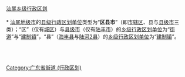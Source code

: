 [[Category:广东省街道_(行政区划)|Category:广东省街道 (行政区划)]]
[[category:汕尾乡级行政区划|]]
{{catmore|汕尾市|广东省汕尾市}}
<br>{{hideh
|Head = [[汕尾市|汕尾]][[:Category:汕尾区县市|各区县市]]所辖[[:Category:汕尾街道_(行政区划)|街道]]与[[:Category:汕尾建制镇|镇]]
|FrameStyle   = border:solid 1px #000080;
|HeadStyle    = text-align:center;background:transparent;
|ContentStyle = background: #99CCFF;
}}<br>
* [[汕尾市|汕尾地级市]]的[[县级行政区|县级行政区划单位]]类型为“'''区县市'''”（即[[市辖区|市辖区]]、县与[[县级市|县级市]]三类）；“区”（仅有[[城区_(汕尾市)|城区]]）与[[县级市|县级市]]（仅有[[陆丰市|陆丰市]]）的[[乡级行政区划|乡级行政区划单位]]为“[[街道_(行政区划)|街道]]”与“[[镇|建制镇]]”，“县”（[[海丰县|海丰县]]与[[陆河县|陆河2县]]）的[[乡级行政区划|乡级行政区划单位]]为“[[镇|建制镇]]”。
{{乡级行政区划分类说明}}<br>
{{廣東省汕尾市城區行政區劃|state =expanded}}<br>
{{陆丰市行政区划|state =expanded}}<br>
{{海丰县行政区划|state =expanded}}<br>
{{陆河县行政区划|state =expanded}}
{{hidef}}